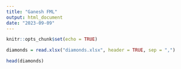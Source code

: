 ```yaml
---
title: "Ganesh FML"
output: html_document
date: "2023-09-09"
---
```


```r
knitr::opts_chunk$set(echo = TRUE)
```

```r

diamonds = read.xlsx("diamonds.xlsx", header = TRUE, sep = ",")

head(diamonds)


```